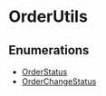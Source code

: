 
# OrderUtils

## Enumerations

- [OrderStatus](../OrderUtils/enums/utils.OrderUtils.OrderStatus/page.mdx)
- [OrderChangeStatus](../OrderUtils/enums/utils.OrderUtils.OrderChangeStatus/page.mdx)
